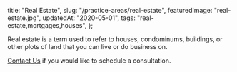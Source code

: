   title: "Real Estate",
  slug: "/practice-areas/real-estate",
  featuredImage: "real-estate.jpg",
  updatedAt: "2020-05-01",
  tags: "real-estate,mortgages,houses",
};

Real estate is a term used to refer to houses, condominums, buildings, or
other plots of land that you can live or do business on.

[Contact Us](/contact) if you would like to schedule a consultation.
